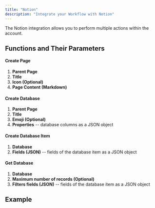 ```yaml
---
title: "Notion"
description: "Integrate your Workflow with Notion"
---
```


The Notion integration allows you to perform multiple actions within the account.

## Functions and Their Parameters

#### Create Page

1. **Parent Page**
2. **Title**
3. **Icon (Optional)**
4. **Page Content (Markdown)**

#### Create Database

1. **Parent Page**
2. **Title**
3. **Emoji (Optional)**
4. **Properties** -- database columns as a JSON object

#### Create Database Item

1. **Database**
2. **Fields (JSON)** -- fields of the database item as a JSON object

#### Get Database

1. **Database**
2. **Maximum number of records (Optional)**
3. **Filters fields (JSON)** -- fields of the database item as a JSON object

## Example

<Card title="Arcade" href="/" icon="/images/arcade.png" horizontal/>

